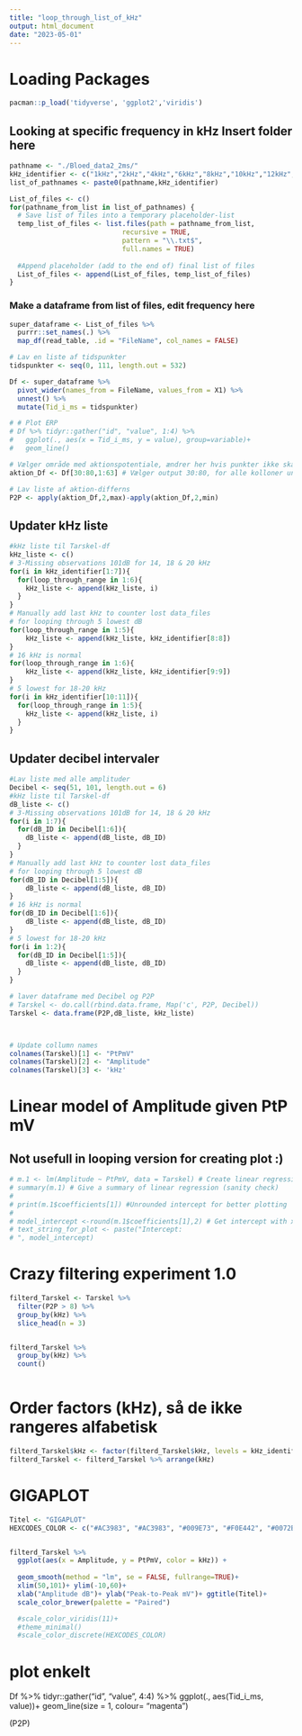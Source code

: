 ---
title: "loop_through_list_of_kHz"
output: html_document
date: "2023-05-01"
---

# Loading Packages
```{r}
pacman::p_load('tidyverse', 'ggplot2','viridis')
```

## Looking at specific frequency in kHz Insert folder here
```{r}
pathname <- "./Bloed_data2_2ms/"
kHz_identifier <- c("1kHz","2kHz","4kHz","6kHz","8kHz","10kHz","12kHz","14kHz","16kHz","18kHz","20kHz")
list_of_pathnames <- paste0(pathname,kHz_identifier)

List_of_files <- c()
for(pathname_from_list in list_of_pathnames) {
  # Save list of files into a temporary placeholder-list
  temp_list_of_files <- list.files(path = pathname_from_list,
                            recursive = TRUE,
                            pattern = "\\.txt$",
                            full.names = TRUE)
  
  #Append placeholder (add to the end of) final list of files
  List_of_files <- append(List_of_files, temp_list_of_files)
}
```

### Make a dataframe from list of files, edit frequency here
```{r}
super_dataframe <- List_of_files %>%
  purrr::set_names(.) %>%
  map_df(read_table, .id = "FileName", col_names = FALSE)
```

```{r}
# Lav en liste af tidspunkter
tidspunkter <- seq(0, 111, length.out = 532)

Df <- super_dataframe %>%
  pivot_wider(names_from = FileName, values_from = X1) %>% 
  unnest() %>%  
  mutate(Tid_i_ms = tidspunkter)

```

```{r}
# # Plot ERP
# Df %>% tidyr::gather("id", "value", 1:4) %>% 
#   ggplot(., aes(x = Tid_i_ms, y = value), group=variable)+
#   geom_line()
```


```{r}
# Vælger område med aktionspotentiale, ændrer her hvis punkter ikke skal tages med i tærskelvurdering
aktion_Df <- Df[30:80,1:63] # Vælger output 30:80, for alle kolloner undtagen tid

# Lav liste af aktion-differns
P2P <- apply(aktion_Df,2,max)-apply(aktion_Df,2,min)
```

## Updater kHz liste
```{r}
#kHz liste til Tarskel-df
kHz_liste <- c()
# 3-Missing observations 101dB for 14, 18 & 20 kHz
for(i in kHz_identifier[1:7]){
  for(loop_through_range in 1:6){
    kHz_liste <- append(kHz_liste, i)
  }
}
# Manually add last kHz to counter lost data_files
# for looping through 5 lowest dB
for(loop_through_range in 1:5){
    kHz_liste <- append(kHz_liste, kHz_identifier[8:8])
}
# 16 kHz is normal
for(loop_through_range in 1:6){
    kHz_liste <- append(kHz_liste, kHz_identifier[9:9])
}
# 5 lowest for 18-20 kHz
for(i in kHz_identifier[10:11]){
  for(loop_through_range in 1:5){
    kHz_liste <- append(kHz_liste, i)
  }
}
```

## Updater decibel intervaler
```{r}
#Lav liste med alle amplituder
Decibel <- seq(51, 101, length.out = 6)
#kHz liste til Tarskel-df
dB_liste <- c()
# 3-Missing observations 101dB for 14, 18 & 20 kHz
for(i in 1:7){
  for(dB_ID in Decibel[1:6]){
    dB_liste <- append(dB_liste, dB_ID)
  }
}
# Manually add last kHz to counter lost data_files
# for looping through 5 lowest dB
for(dB_ID in Decibel[1:5]){
    dB_liste <- append(dB_liste, dB_ID)
}
# 16 kHz is normal
for(dB_ID in Decibel[1:6]){
    dB_liste <- append(dB_liste, dB_ID)
}
# 5 lowest for 18-20 kHz
for(i in 1:2){
  for(dB_ID in Decibel[1:5]){
    dB_liste <- append(dB_liste, dB_ID)
  }
}
```



```{r}
# laver dataframe med Decibel og P2P
# Tarskel <- do.call(rbind.data.frame, Map('c', P2P, Decibel))
Tarskel <- data.frame(P2P,dB_liste, kHz_liste)



# Update collumn names
colnames(Tarskel)[1] <- "PtPmV"
colnames(Tarskel)[2] <- "Amplitude"
colnames(Tarskel)[3] <- 'kHz'

```

# Linear model of Amplitude given PtP mV 
## Not usefull in looping version for creating plot :)
```{r}
# m.1 <- lm(Amplitude ~ PtPmV, data = Tarskel) # Create linear regression
# summary(m.1) # Give a summary of linear regression (sanity check)
# 
# print(m.1$coefficients[1]) #Unrounded intercept for better plotting
# 
# model_intercept <-round(m.1$coefficients[1],2) # Get intercept with x-axis, rounded to 2 decimals
# text_string_for_plot <- paste("Intercept:
# ", model_intercept)

```
# Crazy filtering experiment 1.0
```{r}
filterd_Tarskel <- Tarskel %>% 
  filter(P2P > 8) %>% 
  group_by(kHz) %>% 
  slice_head(n = 3)


filterd_Tarskel %>% 
  group_by(kHz) %>% 
  count()



```

# Order factors (kHz), så de ikke rangeres alfabetisk
```{r}
filterd_Tarskel$kHz <- factor(filterd_Tarskel$kHz, levels = kHz_identifier)
filterd_Tarskel <- filterd_Tarskel %>% arrange(kHz)


```


# GIGAPLOT
```{r}
Titel <- "GIGAPLOT"
HEXCODES_COLOR <- c("#AC3983", "#AC3983", "#009E73", "#F0E442", "#0072B2", "#D55E00", "#CC79A7")


filterd_Tarskel %>%
  ggplot(aes(x = Amplitude, y = PtPmV, color = kHz)) +
  
  geom_smooth(method = "lm", se = FALSE, fullrange=TRUE)+
  xlim(50,101)+ ylim(-10,60)+
  xlab("Amplitude dB")+ ylab("Peak-to-Peak mV")+ ggtitle(Titel)+
  scale_color_brewer(palette = "Paired")

  #scale_color_viridis(11)+
  #theme_minimal()
  #scale_color_discrete(HEXCODES_COLOR)
```



# plot enkelt
Df %>% tidyr::gather("id", "value", 4:4) %>% 
  ggplot(., aes(Tid_i_ms, value))+
  geom_line(size = 1, colour= "magenta")
  

  
  
(P2P)







